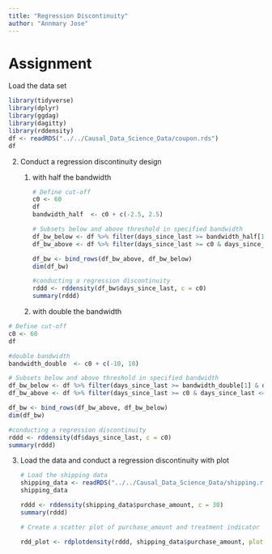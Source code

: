 ```yaml
---
title: "Regression Discontinuity"
author: "Annmary Jose"
---
```


# Assignment

Load the data set

```r
library(tidyverse)
library(dplyr)
library(ggdag)
library(dagitty)
library(rddensity)
df <- readRDS("../../Causal_Data_Science_Data/coupon.rds")
df
```

2.  Conduct a regression discontinuity design
    1.  with half the bandwidth

        ```r

        # Define cut-off
        c0 <- 60 
        df
        bandwidth_half  <- c0 + c(-2.5, 2.5)

        # Subsets below and above threshold in specified bandwidth
        df_bw_below <- df %>% filter(days_since_last >= bandwidth_half[1] & days_since_last < c0)
        df_bw_above <- df %>% filter(days_since_last >= c0 & days_since_last <= bandwidth_half[2])

        df_bw <- bind_rows(df_bw_above, df_bw_below)
        dim(df_bw)

        #conducting a regression discontinuity
        rddd <- rddensity(df_bw$days_since_last, c = c0)
        summary(rddd)

        ```

    2.  with double the bandwidth

```r
# Define cut-off
c0 <- 60 
df

#double bandwidth
bandwidth_double  <- c0 + c(-10, 10)

# Subsets below and above threshold in specified bandwidth
df_bw_below <- df %>% filter(days_since_last >= bandwidth_double[1] & days_since_last < c0)
df_bw_above <- df %>% filter(days_since_last >= c0 & days_since_last <= bandwidth_double[2])

df_bw <- bind_rows(df_bw_above, df_bw_below)
dim(df_bw)

#conducting a regression discontinuity
rddd <- rddensity(df$days_since_last, c = c0)
summary(rddd)


```

3.  Load the data and conduct a regression discontinuity with plot

    ```r
    # Load the shipping data
    shipping_data <- readRDS("../../Causal_Data_Science_Data/shipping.rds")
    shipping_data

    rddd <- rddensity(shipping_data$purchase_amount, c = 30)
    summary(rddd)

    # Create a scatter plot of purchase_amount and treatment indicator

    rdd_plot <- rdplotdensity(rddd, shipping_data$purchase_amount, plotN = 100)
    ```
